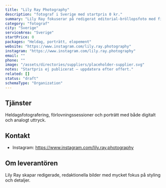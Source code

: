 ```yaml
---
title: "Lily Ray Photography"
description: "fotograf i Sverige med startpris 0 kr."
summary: "Lily Ray fokuserar på redigerat editorial-bröllopsfoto med filmisk känsla."
category: "fotograf"
city: "Sverige"
serviceArea: "Sverige"
startPrice: 0
packages: "Heldag, porträtt, elopement"
website: "https://www.instagram.com/lily.ray.photography"
instagram: "https://www.instagram.com/lily.ray.photography"
email: ""
phone: ""
image: "/assets/directories/suppliers/placeholder-supplier.svg"
notes: "Startpris ej publicerat – uppdatera efter offert."
related: []
status: "draft"
schemaType: "Organization"
---
```


## Tjänster

Heldagsfotografering, förlovningssessioner och porträtt med både digitalt och analogt uttryck.

## Kontakt

- Instagram: https://www.instagram.com/lily.ray.photography

## Om leverantören

Lily Ray skapar redigerade, redaktionella bilder med mycket fokus på styling och detaljer.
